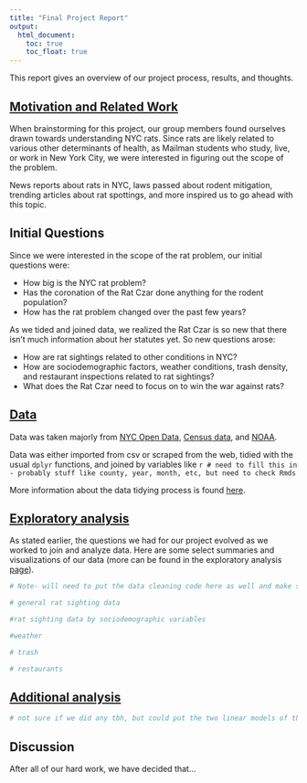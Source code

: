 ```yaml
---
title: "Final Project Report"
output: 
  html_document:
    toc: true
    toc_float: true
---
```

This report gives an overview of our project process, results, and thoughts.

## [Motivation and Related Work](intro.html)
When brainstorming for this project, our group members found ourselves drawn towards understanding NYC rats. Since rats are likely related to various other determinants of health, as Mailman students who study, live, or work in New York City, we were interested in figuring out the scope of the problem.

News reports about rats in NYC, laws passed about rodent mitigation, trending articles about rat spottings, and more inspired us to go ahead with this topic.

## Initial Questions
Since we were interested in the scope of the rat problem, our initial questions were:

* How big is the NYC rat problem?
* Has the coronation of the Rat Czar done anything for the rodent population?
* How has the rat problem changed over the past few years?

As we tided and joined data, we realized the Rat Czar is so new that there isn't much information about her statutes yet. So new questions arose:

* How are rat sightings related to other conditions in NYC?
* How are sociodemographic factors, weather conditions, trash density, and restaurant inspections related to rat sightings?
* What does the Rat Czar need to focus on to win the war against rats?

## [Data](data_sources.html)

Data was taken majorly from [NYC Open Data](https://opendata.cityofnewyork.us/), [Census data](https://www.census.gov/data.html), and [NOAA](https://www.ncei.noaa.gov/cdo-web/datasets).

Data was either imported from csv or scraped from the web, tidied with the usual `dplyr` functions, and joined by variables like `r # need to fill this in - probably stuff like county, year, month, etc, but need to check Rmds`

More information about the data tidying process is found [here](data-sources.html).

## [Exploratory analysis](exploratory.html)
As stated earlier, the questions we had for our project evolved as we worked to join and analyze data. Here are some select summaries and visualizations of our data (more can be found in the exploratory analysis [page](exploratory.html)).

```r
# Note- will need to put the data cleaning code here as well and make sure the file paths are all correct

# general rat sighting data

#rat sighting data by sociodemographic variables

#weather

# trash

# restaurants
```


## [Additional analysis](statistical.html)

```r
# not sure if we did any tbh, but could put the two linear models of the rat sightings here, though the conclusion is very weak

```


## Discussion
After all of our hard work, we have decided that...
